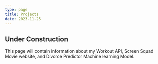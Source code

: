 ```yaml
---
type: page
title: Projects
date: 2023-11-25
---
```


## Under Construction
This page will contain information about my Workout API, Screen Squad Movie website, and Divorce Predictor Machine learning Model.

